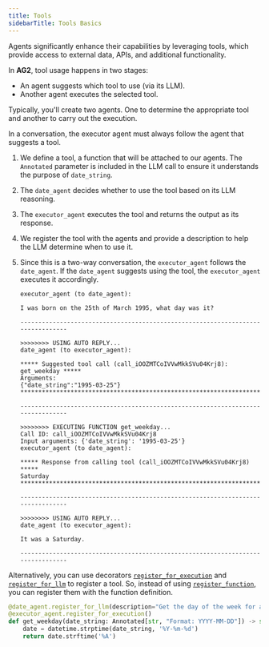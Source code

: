 ```yaml
---
title: Tools
sidebarTitle: Tools Basics
---
```


Agents significantly enhance their capabilities by leveraging tools, which provide access to external data, APIs, and additional functionality.

In **AG2**, tool usage happens in two stages:

- An agent suggests which tool to use (via its LLM).
- Another agent executes the selected tool.

Typically, you'll create two agents. One to determine the appropriate tool and another to carry out the execution.

<Note>In a conversation, the executor agent must always follow the agent that suggests a tool.</Note>


<Example/>

1. We define a tool, a function that will be attached to our agents. The `Annotated` parameter is included in the LLM call to ensure it understands the purpose of `date_string`.

2. The `date_agent` decides whether to use the tool based on its LLM reasoning.

3. The `executor_agent` executes the tool and returns the output as its response.

4. We register the tool with the agents and provide a description to help the LLM determine when to use it.

5. Since this is a two-way conversation, the `executor_agent` follows the `date_agent`. If the `date_agent` suggests using the tool, the `executor_agent` executes it accordingly.

    ```console
    executor_agent (to date_agent):

    I was born on the 25th of March 1995, what day was it?

    --------------------------------------------------------------------------------

    >>>>>>>> USING AUTO REPLY...
    date_agent (to executor_agent):

    ***** Suggested tool call (call_iOOZMTCoIVVwMkkSVu04Krj8): get_weekday *****
    Arguments:
    {"date_string":"1995-03-25"}
    ****************************************************************************

    --------------------------------------------------------------------------------

    >>>>>>>> EXECUTING FUNCTION get_weekday...
    Call ID: call_iOOZMTCoIVVwMkkSVu04Krj8
    Input arguments: {'date_string': '1995-03-25'}
    executor_agent (to date_agent):

    ***** Response from calling tool (call_iOOZMTCoIVVwMkkSVu04Krj8) *****
    Saturday
    **********************************************************************

    --------------------------------------------------------------------------------

    >>>>>>>> USING AUTO REPLY...
    date_agent (to executor_agent):

    It was a Saturday.

    --------------------------------------------------------------------------------
    ```

Alternatively, you can use decorators [`register_for_execution`](/docs/api-reference/autogen/ConversableAgent#register-for-execution) and [`register_for_llm`](/docs/api-reference/autogen/ConversableAgent#register-for-llm) to register a tool. So, instead of using [`register_function`](/docs/api-reference/autogen/register_function), you can register them with the function definition.
```python
@date_agent.register_for_llm(description="Get the day of the week for a given date")
@executor_agent.register_for_execution()
def get_weekday(date_string: Annotated[str, "Format: YYYY-MM-DD"]) -> str:
    date = datetime.strptime(date_string, '%Y-%m-%d')
    return date.strftime('%A')
```
